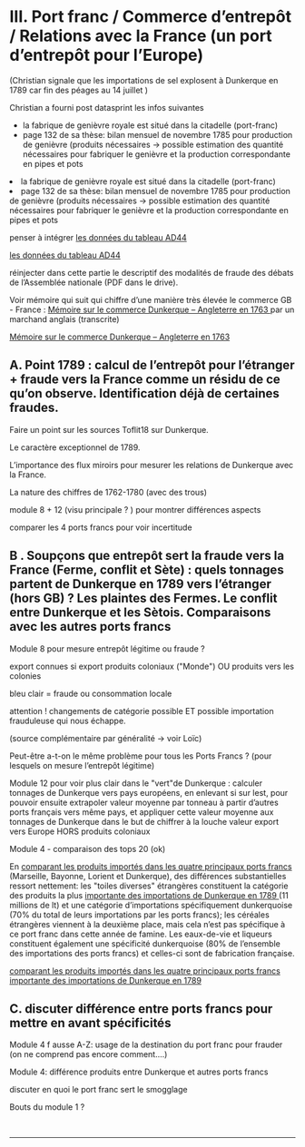 #  III. Port franc / Commerce d’entrepôt / Relations avec la France (un port d’entrepôt pour l’Europe)

 (Christian signale que les importations de sel explosent à Dunkerque en 1789 car fin des péages au 14 juillet )

 Christian a fourni post datasprint les infos suivantes

*    la fabrique de genièvre royale est situé dans la citadelle (port-franc) 
*    page 132 de sa thèse: bilan mensuel de novembre 1785 pour production de genièvre (produits nécessaires -&gt; possible estimation des quantité nécessaires pour fabriquer le genièvre et la production correspondante en pipes et pots 

<li> la fabrique de genièvre royale est situé dans la citadelle (port-franc)</li>
<li> page 132 de sa thèse: bilan mensuel de novembre 1785 pour production de genièvre (produits nécessaires -&gt; possible estimation des quantité nécessaires pour fabriquer le genièvre et la production correspondante en pipes et pots</li>

 penser à intégrer [ les données du tableau AD44 ](https://drive.google.com/file/d/1ePQf6X5tMoRt3vVBM6oaaG8P_GDvO1jf/view?ts%3D6249fbe8)

[ les données du tableau AD44](https://drive.google.com/file/d/1ePQf6X5tMoRt3vVBM6oaaG8P_GDvO1jf/view?ts%3D6249fbe8)

 réinjecter dans cette partie le descriptif des modalités de fraude des débats de l’Assemblée nationale (PDF dans le drive).

 Voir mémoire qui suit qui chiffre d’une manière très élevée le commerce GB - France : [ Mémoire sur le commerce Dunkerque – Angleterre en 1763 ](https://docs.google.com/document/d/1-8jPSLG7CA914oiwT7H443aVo5WJPQPG/edit) par un marchand anglais (transcrite)

[ Mémoire sur le commerce Dunkerque – Angleterre en 1763](https://docs.google.com/document/d/1-8jPSLG7CA914oiwT7H443aVo5WJPQPG/edit)

##  A. Point 1789 : calcul de l’entrepôt pour l’étranger + fraude vers la France comme un résidu de ce qu’on observe. Identification déjà de certaines fraudes.

 Faire un point sur les sources Toflit18 sur Dunkerque.

 Le caractère exceptionnel de 1789.

 L’importance des flux miroirs pour mesurer les relations de Dunkerque avec la France.

 La nature des chiffres de 1762-1780 (avec des trous)

 module 8 + 12 (visu principale ? ) pour montrer différences aspects

 comparer les 4 ports francs pour voir incertitude

##  B . Soupçons que entrepôt sert la fraude vers la France (Ferme, conflit et Sète) : quels tonnages partent de Dunkerque en 1789 vers l’étranger (hors GB) ? Les plaintes des Fermes. Le conflit entre Dunkerque et les Sètois. Comparaisons avec les autres ports francs

 Module 8 pour mesure entrepôt légitime ou fraude ?

 export connues si export produits coloniaux ("Monde") OU produits vers les colonies

 bleu clair = fraude ou consommation locale

 attention ! changements de catégorie possible ET possible importation frauduleuse qui nous échappe.

 (source complémentaire par généralité -&gt; voir Loïc)

 Peut-être a-t-on le même problème pour tous les Ports Francs ? (pour lesquels on mesure l’entrepôt légitime)

 Module 12 pour voir plus clair dans le "vert"de Dunkerque : calculer tonnages de Dunkerque vers pays européens, en enlevant si sur lest, pour pouvoir ensuite extrapoler valeur moyenne par tonneau à partir d’autres ports français vers même pays, et appliquer cette valeur moyenne aux tonnages de Dunkerque dans le but de chiffrer à la louche valeur export vers Europe HORS produits coloniaux

 Module 4 - comparaison des tops 20 (ok)

 En [ comparant les produits importés dans les quatre principaux ports francs ](https://drive.google.com/drive/u/0/folders/1K1sKvgYSWc-LWTVwnDLQU-0L7wo4WJf6) (Marseille, Bayonne, Lorient et Dunkerque), des différences substantielles ressort nettement: les "toiles diverses" étrangères constituent la catégorie des produits la plus [ importante des importations de Dunkerque en 1789 ](https://drive.google.com/drive/u/0/folders/1K1sKvgYSWc-LWTVwnDLQU-0L7wo4WJf6) (11 millions de lt) et une catégorie d’importations spécifiquement dunkerquoise (70% du total de leurs importations par les ports francs); les céréales étrangères viennent à la deuxième place, mais cela n’est pas spécifique à ce port franc dans cette année de famine. Les eaux-de-vie et liqueurs constituent également une spécificité dunkerquoise (80% de l’ensemble des importations des ports francs) et celles-ci sont de fabrication française.

[ comparant les produits importés dans les quatre principaux ports francs](https://drive.google.com/drive/u/0/folders/1K1sKvgYSWc-LWTVwnDLQU-0L7wo4WJf6)
[ importante des importations de Dunkerque en 1789](https://drive.google.com/drive/u/0/folders/1K1sKvgYSWc-LWTVwnDLQU-0L7wo4WJf6)

##  C. discuter différence entre ports francs pour mettre en avant spécificités

 Module 4 f ausse A-Z: usage de la destination du port franc pour frauder (on ne comprend pas encore comment....)

 Module 4: différence produits entre Dunkerque et autres ports francs

 discuter en quoi le port franc sert le smogglage

 Bouts du module 1 ?

&nbsp;

<Caller id="port-franc">
</Caller>

---